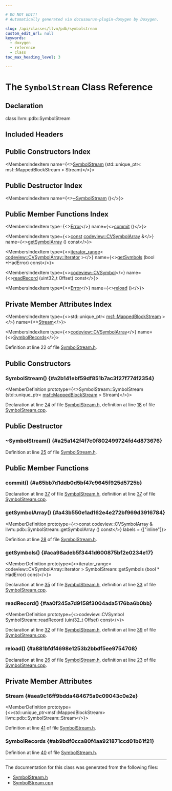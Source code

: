 ```yaml
---

# DO NOT EDIT!
# Automatically generated via docusaurus-plugin-doxygen by Doxygen.

slug: /api/classes/llvm/pdb/symbolstream
custom_edit_url: null
keywords:
  - doxygen
  - reference
  - class
toc_max_heading_level: 3

---
```





# The `SymbolStream` Class Reference

<DoxygenPage pluginConfig={pluginConfig}>



## Declaration

<CodeBlock>class llvm::pdb::SymbolStream</CodeBlock>

## Included Headers

<IncludesList>
<IncludesListItem
  filePath="llvm/DebugInfo/PDB/Native/SymbolStream.h"
  permalink="/docs/api/files/include/include/llvm/include/llvm/debuginfo/include/llvm/debuginfo/pdb/include/llvm/debuginfo/pdb/native/symbolstream-h"
  isLocal="true" />
</IncludesList>

## Public Constructors Index

<MembersIndex>

<MembersIndexItem
  name={<><a href="#a2b141ebf59df851b7ac3f27f774f2354">SymbolStream</a> (std::unique&#95;ptr&lt; msf::MappedBlockStream &gt; Stream)</>}>
</MembersIndexItem>

</MembersIndex>

## Public Destructor Index

<MembersIndex>

<MembersIndexItem
  name={<><a href="#a25a142f4f7c0f802499724fd4d873676">~SymbolStream</a> ()</>}>
</MembersIndexItem>

</MembersIndex>

## Public Member Functions Index

<MembersIndex>

<MembersIndexItem
  type={<><a href="/docs/api/classes/llvm/error">Error</a></>}
  name={<><a href="#a65bb7d1ddb0d5bf47c9645f925d5725b">commit</a> ()</>}>
</MembersIndexItem>

<MembersIndexItem
  type={<><a href="/docs/api/files/lib/lib/target/lib/target/aarch64/aarch64promoteconstant-cpp/#a90f8350fecae261c25be85d38b451bff">const</a> <a href="/docs/api/namespaces/llvm/codeview/#a290687148df1bff1e309cd6af93dc035">codeview::CVSymbolArray</a> &amp;</>}
  name={<><a href="#a43b550e1ad162e4e272bf969d3916784">getSymbolArray</a> () const</>}>
</MembersIndexItem>

<MembersIndexItem
  type={<><a href="/docs/api/classes/llvm/iterator-range">iterator&#95;range</a>&lt; <a href="/docs/api/classes/llvm/varstreamarray/#aa2a501e4fac82ff7604ebcf0a89dec13">codeview::CVSymbolArray::Iterator</a> &gt;</>}
  name={<><a href="#aca98adeb5f3441d600875bf2e0234e17">getSymbols</a> (bool &#42;HadError) const</>}>
</MembersIndexItem>

<MembersIndexItem
  type={<><a href="/docs/api/namespaces/llvm/codeview/#a5cc6234b75e6212142e2a91d34af146f">codeview::CVSymbol</a></>}
  name={<><a href="#aa0f245a7d9158f3004ada5176ba6b0bb">readRecord</a> (uint32&#95;t Offset) const</>}>
</MembersIndexItem>

<MembersIndexItem
  type={<><a href="/docs/api/classes/llvm/error">Error</a></>}
  name={<><a href="#a881bfdf4698e1253b2bbdf5ee9754708">reload</a> ()</>}>
</MembersIndexItem>

</MembersIndex>

## Private Member Attributes Index

<MembersIndex>

<MembersIndexItem
  type={<>std::unique&#95;ptr&lt; <a href="/docs/api/classes/llvm/msf/mappedblockstream">msf::MappedBlockStream</a> &gt;</>}
  name={<><a href="#aea9c16ff9bdda484675a9c09043c0e2e">Stream</a></>}>
</MembersIndexItem>

<MembersIndexItem
  type={<><a href="/docs/api/namespaces/llvm/codeview/#a290687148df1bff1e309cd6af93dc035">codeview::CVSymbolArray</a></>}
  name={<><a href="#ab9bdf0cca80f4aa921871ccd01b61f21">SymbolRecords</a></>}>
</MembersIndexItem>

</MembersIndex>


Definition at line 22 of file <a href="/docs/api/files/include/include/llvm/include/llvm/debuginfo/include/llvm/debuginfo/pdb/include/llvm/debuginfo/pdb/native/symbolstream-h">SymbolStream.h</a>.

<SectionDefinition>

## Public Constructors

### SymbolStream() {#a2b141ebf59df851b7ac3f27f774f2354}

<MemberDefinition
  prototype={<>SymbolStream::SymbolStream (std::unique&#95;ptr&lt; <a href="/docs/api/classes/llvm/msf/mappedblockstream">msf::MappedBlockStream</a> &gt; Stream)</>}>

Declaration at line <a href="/docs/api/files/include/include/llvm/include/llvm/debuginfo/include/llvm/debuginfo/pdb/include/llvm/debuginfo/pdb/native/symbolstream-h/#l00024">24</a> of file <a href="/docs/api/files/include/include/llvm/include/llvm/debuginfo/include/llvm/debuginfo/pdb/include/llvm/debuginfo/pdb/native/symbolstream-h">SymbolStream.h</a>, definition at line <a href="/docs/api/files/lib/lib/debuginfo/lib/debuginfo/pdb/lib/debuginfo/pdb/native/symbolstream-cpp/#l00018">18</a> of file <a href="/docs/api/files/lib/lib/debuginfo/lib/debuginfo/pdb/lib/debuginfo/pdb/native/symbolstream-cpp">SymbolStream.cpp</a>.
</MemberDefinition>

</SectionDefinition>

<SectionDefinition>

## Public Destructor

### ~SymbolStream() {#a25a142f4f7c0f802499724fd4d873676}

<MemberDefinition
  prototype="SymbolStream::~SymbolStream ()">

Definition at line <a href="/docs/api/files/include/include/llvm/include/llvm/debuginfo/include/llvm/debuginfo/pdb/include/llvm/debuginfo/pdb/native/symbolstream-h/#l00025">25</a> of file <a href="/docs/api/files/include/include/llvm/include/llvm/debuginfo/include/llvm/debuginfo/pdb/include/llvm/debuginfo/pdb/native/symbolstream-h">SymbolStream.h</a>.
</MemberDefinition>

</SectionDefinition>

<SectionDefinition>

## Public Member Functions

### commit() {#a65bb7d1ddb0d5bf47c9645f925d5725b}

<MemberDefinition
  prototype="Error SymbolStream::commit ()">

Declaration at line <a href="/docs/api/files/include/include/llvm/include/llvm/debuginfo/include/llvm/debuginfo/pdb/include/llvm/debuginfo/pdb/native/symbolstream-h/#l00037">37</a> of file <a href="/docs/api/files/include/include/llvm/include/llvm/debuginfo/include/llvm/debuginfo/pdb/include/llvm/debuginfo/pdb/native/symbolstream-h">SymbolStream.h</a>, definition at line <a href="/docs/api/files/lib/lib/debuginfo/lib/debuginfo/pdb/lib/debuginfo/pdb/native/symbolstream-cpp/#l00037">37</a> of file <a href="/docs/api/files/lib/lib/debuginfo/lib/debuginfo/pdb/lib/debuginfo/pdb/native/symbolstream-cpp">SymbolStream.cpp</a>.
</MemberDefinition>

### getSymbolArray() {#a43b550e1ad162e4e272bf969d3916784}

<MemberDefinition
  prototype={<>const codeview::CVSymbolArray &amp; llvm::pdb::SymbolStream::getSymbolArray () const</>}
  labels = {["inline"]}>

Definition at line <a href="/docs/api/files/include/include/llvm/include/llvm/debuginfo/include/llvm/debuginfo/pdb/include/llvm/debuginfo/pdb/native/symbolstream-h/#l00028">28</a> of file <a href="/docs/api/files/include/include/llvm/include/llvm/debuginfo/include/llvm/debuginfo/pdb/include/llvm/debuginfo/pdb/native/symbolstream-h">SymbolStream.h</a>.
</MemberDefinition>

### getSymbols() {#aca98adeb5f3441d600875bf2e0234e17}

<MemberDefinition
  prototype={<>iterator&#95;range&lt; codeview::CVSymbolArray::Iterator &gt; SymbolStream::getSymbols (bool &#42; HadError) const</>}>

Declaration at line <a href="/docs/api/files/include/include/llvm/include/llvm/debuginfo/include/llvm/debuginfo/pdb/include/llvm/debuginfo/pdb/native/symbolstream-h/#l00035">35</a> of file <a href="/docs/api/files/include/include/llvm/include/llvm/debuginfo/include/llvm/debuginfo/pdb/include/llvm/debuginfo/pdb/native/symbolstream-h">SymbolStream.h</a>, definition at line <a href="/docs/api/files/lib/lib/debuginfo/lib/debuginfo/pdb/lib/debuginfo/pdb/native/symbolstream-cpp/#l00033">33</a> of file <a href="/docs/api/files/lib/lib/debuginfo/lib/debuginfo/pdb/lib/debuginfo/pdb/native/symbolstream-cpp">SymbolStream.cpp</a>.
</MemberDefinition>

### readRecord() {#aa0f245a7d9158f3004ada5176ba6b0bb}

<MemberDefinition
  prototype={<>codeview::CVSymbol SymbolStream::readRecord (uint32&#95;t Offset) const</>}>

Declaration at line <a href="/docs/api/files/include/include/llvm/include/llvm/debuginfo/include/llvm/debuginfo/pdb/include/llvm/debuginfo/pdb/native/symbolstream-h/#l00032">32</a> of file <a href="/docs/api/files/include/include/llvm/include/llvm/debuginfo/include/llvm/debuginfo/pdb/include/llvm/debuginfo/pdb/native/symbolstream-h">SymbolStream.h</a>, definition at line <a href="/docs/api/files/lib/lib/debuginfo/lib/debuginfo/pdb/lib/debuginfo/pdb/native/symbolstream-cpp/#l00039">39</a> of file <a href="/docs/api/files/lib/lib/debuginfo/lib/debuginfo/pdb/lib/debuginfo/pdb/native/symbolstream-cpp">SymbolStream.cpp</a>.
</MemberDefinition>

### reload() {#a881bfdf4698e1253b2bbdf5ee9754708}

<MemberDefinition
  prototype="Error SymbolStream::reload ()">

Declaration at line <a href="/docs/api/files/include/include/llvm/include/llvm/debuginfo/include/llvm/debuginfo/pdb/include/llvm/debuginfo/pdb/native/symbolstream-h/#l00026">26</a> of file <a href="/docs/api/files/include/include/llvm/include/llvm/debuginfo/include/llvm/debuginfo/pdb/include/llvm/debuginfo/pdb/native/symbolstream-h">SymbolStream.h</a>, definition at line <a href="/docs/api/files/lib/lib/debuginfo/lib/debuginfo/pdb/lib/debuginfo/pdb/native/symbolstream-cpp/#l00023">23</a> of file <a href="/docs/api/files/lib/lib/debuginfo/lib/debuginfo/pdb/lib/debuginfo/pdb/native/symbolstream-cpp">SymbolStream.cpp</a>.
</MemberDefinition>

</SectionDefinition>

<SectionDefinition>

## Private Member Attributes

### Stream {#aea9c16ff9bdda484675a9c09043c0e2e}

<MemberDefinition
  prototype={<>std::unique&#95;ptr&lt;msf::MappedBlockStream&gt; llvm::pdb::SymbolStream::Stream</>}>

Definition at line <a href="/docs/api/files/include/include/llvm/include/llvm/debuginfo/include/llvm/debuginfo/pdb/include/llvm/debuginfo/pdb/native/symbolstream-h/#l00041">41</a> of file <a href="/docs/api/files/include/include/llvm/include/llvm/debuginfo/include/llvm/debuginfo/pdb/include/llvm/debuginfo/pdb/native/symbolstream-h">SymbolStream.h</a>.
</MemberDefinition>

### SymbolRecords {#ab9bdf0cca80f4aa921871ccd01b61f21}

<MemberDefinition
  prototype="codeview::CVSymbolArray llvm::pdb::SymbolStream::SymbolRecords">

Definition at line <a href="/docs/api/files/include/include/llvm/include/llvm/debuginfo/include/llvm/debuginfo/pdb/include/llvm/debuginfo/pdb/native/symbolstream-h/#l00040">40</a> of file <a href="/docs/api/files/include/include/llvm/include/llvm/debuginfo/include/llvm/debuginfo/pdb/include/llvm/debuginfo/pdb/native/symbolstream-h">SymbolStream.h</a>.
</MemberDefinition>

</SectionDefinition>

<hr/>

The documentation for this class was generated from the following files:

<ul>
<li><a href="/docs/api/files/include/include/llvm/include/llvm/debuginfo/include/llvm/debuginfo/pdb/include/llvm/debuginfo/pdb/native/symbolstream-h">SymbolStream.h</a></li>
<li><a href="/docs/api/files/lib/lib/debuginfo/lib/debuginfo/pdb/lib/debuginfo/pdb/native/symbolstream-cpp">SymbolStream.cpp</a></li>
</ul>

</DoxygenPage>
